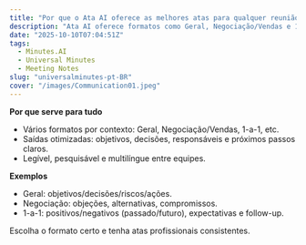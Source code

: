```yaml
---
title: "Por que o Ata AI oferece as melhores atas para qualquer reunião"
description: "Ata AI oferece formatos como Geral, Negociação/Vendas e 1-a-1, gerando saídas otimizadas."
date: "2025-10-10T07:04:51Z"
tags:
  - Minutes.AI
  - Universal Minutes
  - Meeting Notes
slug: "universalminutes-pt-BR"
cover: "/images/Communication01.jpeg"
---
```


**Por que serve para tudo**
- Vários formatos por contexto: Geral, Negociação/Vendas, 1-a-1, etc.
- Saídas otimizadas: objetivos, decisões, responsáveis e próximos passos claros.
- Legível, pesquisável e multilíngue entre equipes.

**Exemplos**
- Geral: objetivos/decisões/riscos/ações.
- Negociação: objeções, alternativas, compromissos.
- 1-a-1: positivos/negativos (passado/futuro), expectativas e follow-up.

Escolha o formato certo e tenha atas profissionais consistentes.

